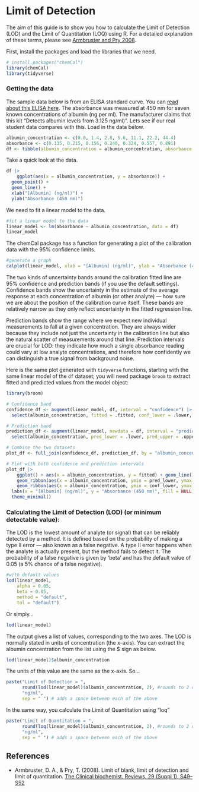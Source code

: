 # Limit of Detection

The aim of this guide is to show you how to calculate the Limit of Detection (LOD) and the Limit of Quantitation (LOQ) using R. For a detailed explanation of these terms, please see [Armbruster and Pry 2008](https://pmc.ncbi.nlm.nih.gov/articles/PMC2556583/#sec3).

First, install the packages and load the libraries that we need.

```r
# install.packages("chemCal")
library(chemCal)
library(tidyverse)
```

### Getting the data

The sample data below is from an ELISA standard curve. You can [read about this ELISA here](https://www.abcam.com/en-us/products/elisa-kits/human-albumin-elisa-kit-ab108788). The absorbance was measured at 450 nm for seven known concentrations of albumin (ng per ml). The manufacturer claims that this kit "Detects albumin levels from 3.125 ng/ml)". Lets see if our real student data compares with this. Load in the data below.

```r
albumin_concentration <- c(0.0, 1.4, 2.8, 5.6, 11.1, 22.2, 44.4)
absorbance <- c(0.135, 0.215, 0.156, 0.240, 0.324, 0.557, 0.891)
df <- tibble(albumin_concentration = albumin_concentration, absorbance = absorbance)
```

Take a quick look at the data. 

```r
df |> 
	ggplot(aes(x = albumin_concentration, y = absorbance)) +
  geom_point() +
  geom_line() +
  xlab("[Albumin] (ng/ml)") +
  ylab("Absorbance (450 nm)")
```

We need to fit a linear model to the data.

```r
#fit a linear model to the data
linear_model <- lm(absorbance ~ albumin_concentration, data = df)
linear_model
```

The chemCal package has a function for generating a plot of the calibration data with the 95% confidence limits.

```r
#generate a graph
calplot(linear_model, xlab = "[Albumin] (ng/ml)", ylab = "Absorbance (450 nm)")
```
The two kinds of uncertainty bands around the calibration fitted line are 95% confidence and prediction bands (if you use the default settings). Confidence bands show the uncertainty in the estimate of the average response at each concentration of albumin (or other analyte) — how sure we are about the position of the calibration curve itself. These bands are relatively narrow as they only reflect uncertainty in the fitted regression line. 

Prediction bands show the range where we expect new individual measurements to fall at a given concentration. They are always wider because they include not just the uncertainty in the calibration line but also the natural scatter of measurements around that line. Prediction intervals are crucial for LOD: they indicate how much a single absorbance reading could vary at low analyte concentrations, and therefore how confidently we can distinguish a true signal from background noise.

Here is the same plot generated with `tidyverse` functions, starting with the same linear model of the `df` dataset; you will need package `broom` to extract fitted and predicted values from the model object:

```r
library(broom)

# Confidence band
confidence_df <- augment(linear_model, df, interval = "confidence") |>
  select(albumin_concentration, fitted = .fitted, conf_lower = .lower, conf_upper = .upper)

# Prediction band
prediction_df <- augment(linear_model, newdata = df, interval = "prediction") |>
  select(albumin_concentration, pred_lower = .lower, pred_upper = .upper)

# Combine the two datasets
plot_df <- full_join(confidence_df, prediction_df, by = "albumin_concentration")

# Plot with both confidence and prediction intervals
plot_df |>
	ggplot() + aes(x = albumin_concentration, y = fitted) + geom_line() +
	geom_ribbon(aes(x = albumin_concentration, ymin = pred_lower, ymax = pred_upper, fill = "Prediction (95%)"), alpha = 0.15) +
	geom_ribbon(aes(x = albumin_concentration, ymin = conf_lower, ymax = conf_upper, fill = "Confidence (95%)"), alpha = 0.15) +
  labs(x = "[Albumin] (ng/ml)", y = "Absorbance (450 nm)", fill = NULL) +
  theme_minimal()
```

### Calculating the Limit of Detection (LOD) (or minimum detectable value):

The LOD is the lowest amount of analyte (or signal) that can be reliably detected by a method. It is defined based on the probability of making a type II error — also known as a false negative. A type II error happens when the analyte is actually present, but the method fails to detect it. The probability of a false negative is given by 'beta' and has the default value of 0.05 (a 5% chance of a false negative).

```r
#with default values
lod(linear_model, 
    alpha = 0.05,
    beta = 0.05,
    method = "default",
    tol = "default")
```

Or simply...

```r
lod(linear_model)
```

The output gives a list of values, corresponding to the two axes. The LOD is normally stated in units of concentration (the x-axis). You can extract the albumin concentration from the list using the $ sign as below. 

```r
lod(linear_model)$albumin_concentration
```

The units of this value are the same as the x-axis. So...

```r
paste("Limit of Detection = ", 
      round(lod(linear_model)$albumin_concentration, 2), #rounds to 2 d.p.
      "ng/ml",
      sep = " ") # adds a space between each of the above
```

In the same way, you calculate the Limit of Quantitation using "loq"

```r
paste("Limit of Quantitation = ", 
      round(loq(linear_model)$albumin_concentration, 2), #rounds to 2 d.p.
      "ng/ml",
      sep = " ") # adds a space between each of the above
```

## References

- Armbruster, D. A., & Pry, T. (2008). Limit of blank, limit of detection and limit of quantitation. [The Clinical biochemist. Reviews, 29 (Suppl 1), S49–S52](https://pmc.ncbi.nlm.nih.gov/articles/PMC2556583/#sec3)
